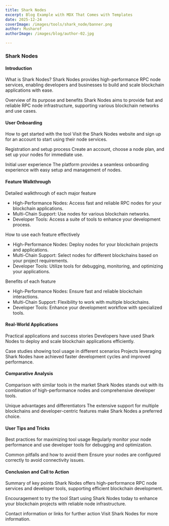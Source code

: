 ```yaml
---
title: Shark Nodes
excerpt: Blog Example with MDX That Comes with Templates
date: 2025-12-24
coverImage: /images/tools/shark_node/banner.png
author: Musharof
authorImage: /images/blog/author-02.jpg

---
```

### Shark Nodes

#### Introduction

What is Shark Nodes? Shark Nodes provides high-performance RPC node services, enabling developers and businesses to build and scale blockchain applications with ease.

Overview of its purpose and benefits Shark Nodes aims to provide fast and reliable RPC node infrastructure, supporting various blockchain networks and use cases.

#### User Onboarding

How to get started with the tool Visit the Shark Nodes website and sign up for an account to start using their node services.

Registration and setup process Create an account, choose a node plan, and set up your nodes for immediate use.

Initial user experience The platform provides a seamless onboarding experience with easy setup and management of nodes.

#### Feature Walkthrough

Detailed walkthrough of each major feature

-   High-Performance Nodes: Access fast and reliable RPC nodes for your blockchain applications.
-   Multi-Chain Support: Use nodes for various blockchain networks.
-   Developer Tools: Access a suite of tools to enhance your development process.

How to use each feature effectively

-   High-Performance Nodes: Deploy nodes for your blockchain projects and applications.
-   Multi-Chain Support: Select nodes for different blockchains based on your project requirements.
-   Developer Tools: Utilize tools for debugging, monitoring, and optimizing your applications.

Benefits of each feature

-   High-Performance Nodes: Ensure fast and reliable blockchain interactions.
-   Multi-Chain Support: Flexibility to work with multiple blockchains.
-   Developer Tools: Enhance your development workflow with specialized tools.

#### Real-World Applications

Practical applications and success stories Developers have used Shark Nodes to deploy and scale blockchain applications efficiently.

Case studies showing tool usage in different scenarios Projects leveraging Shark Nodes have achieved faster development cycles and improved performance.

#### Comparative Analysis

Comparison with similar tools in the market Shark Nodes stands out with its combination of high-performance nodes and comprehensive developer tools.

Unique advantages and differentiators The extensive support for multiple blockchains and developer-centric features make Shark Nodes a preferred choice.

#### User Tips and Tricks

Best practices for maximizing tool usage Regularly monitor your node performance and use developer tools for debugging and optimization.

Common pitfalls and how to avoid them Ensure your nodes are configured correctly to avoid connectivity issues.

#### Conclusion and Call to Action

Summary of key points Shark Nodes offers high-performance RPC node services and developer tools, supporting efficient blockchain development.

Encouragement to try the tool Start using Shark Nodes today to enhance your blockchain projects with reliable node infrastructure.

Contact information or links for further action Visit Shark Nodes for more information.